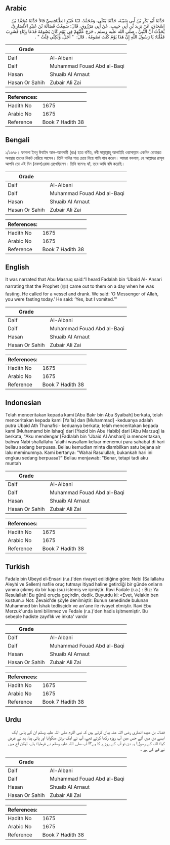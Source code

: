 ## Arabic


<div dir="rtl" lang="ar" style={{fontSize:'larger',backgroundColor:'#f8f9fa',padding:20}}>
حَدَّثَنَا أَبُو بَكْرِ بْنُ أَبِي شَيْبَةَ، حَدَّثَنَا يَعْلَى، وَمُحَمَّدُ، ابْنَا عُبَيْدٍ الطَّنَافِسِيِّ قَالاَ حَدَّثَنَا مُحَمَّدُ بْنُ إِسْحَاقَ، عَنْ يَزِيدَ بْنِ أَبِي حَبِيبٍ، عَنْ أَبِي مَرْزُوقٍ، قَالَ: سَمِعْتُ فَضَالَةَ بْنَ عُبَيْدٍ الأَنْصَارِيَّ، يُحَدِّثُ أَنَّ النَّبِيَّ ـ صلى الله عليه وسلم ـ خَرَجَ عَلَيْهِمْ فِي يَوْمٍ كَانَ يَصُومُهُ فَدَعَا بِإِنَاءٍ فَشَرِبَ فَقُلْنَا: يَا رَسُولَ اللَّهِ إِنَّ هَذَا يَوْمٌ كُنْتَ تَصُومُهُ ‏.‏ قَالَ: ‏ "‏ أَجَلْ. وَلَكِنِّي قِئْتُ ‏"‏ ‏.‏
</div>
<div style={{backgroundColor:'#f8f9fa',padding:20, marginBottom: 10}}><table> <thead> <tr> <th>Grade</th> <th></th> </tr> </thead> <tbody> <tr><td>Daif</td><td>Al-Albani</td></tr><tr><td>Daif</td><td>Muhammad Fouad Abd al-Baqi</td></tr><tr><td>Hasan</td><td>Shuaib Al Arnaut</td></tr><tr><td>Hasan Or Sahih</td><td>Zubair Ali Zai</td></tr></tbody></table><table> <thead> <tr> <th>References:</th> <th></th> </tr> </thead> <tbody><tr><td>Hadith No</td><td>1675</td></tr><tr><td>Arabic No</td><td>1675</td></tr><tr><td>Reference</td><td>Book 7 Hadith 38</td></tr></tbody></table></div>

## Bengali


<div dir="ltr" lang="bn" style={{fontSize:'larger',backgroundColor:'#f8f9fa',padding:20}}>
১/১৬৭৫। ফাদালা ইবনু উবাইদ আল-আনসারী (রাঃ) হতে বর্ণিত, নবী সাল্লাল্লাহু আলাইহি ওয়াসাল্লাম একদিন রোযারত অবস্থায় তাদের নিকট বেরিয়ে আসেন। তিনি পানির পাত্র চেয়ে নিয়ে পানি পান করেন। আমরা বললাম, হে আল্লাহর রাসূল আপনি তো এই দিন (নফল)রোযা রেখেছিলেন। তিনি বলেনঃ হ্যাঁ, তবে আমি বমি করেছি।
</div>
<div style={{backgroundColor:'#f8f9fa',padding:20, marginBottom: 10}}><table> <thead> <tr> <th>Grade</th> <th></th> </tr> </thead> <tbody> <tr><td>Daif</td><td>Al-Albani</td></tr><tr><td>Daif</td><td>Muhammad Fouad Abd al-Baqi</td></tr><tr><td>Hasan</td><td>Shuaib Al Arnaut</td></tr><tr><td>Hasan Or Sahih</td><td>Zubair Ali Zai</td></tr></tbody></table><table> <thead> <tr> <th>References:</th> <th></th> </tr> </thead> <tbody><tr><td>Hadith No</td><td>1675</td></tr><tr><td>Arabic No</td><td>1675</td></tr><tr><td>Reference</td><td>Book 7 Hadith 38</td></tr></tbody></table></div>

## English


<div dir="ltr" lang="en" style={{fontSize:'larger',backgroundColor:'#f8f9fa',padding:20}}>
It was narrated that Abu Masruq said:“I heard Fadalah bin ‘Ubaid Al- Ansari narrating that the Prophet (ﷺ) came out to them on a day when he was fasting. He called for a vessel and drank. We said: ‘O Messenger of Allah, you were fasting today.’ He said: ‘Yes, but I vomited.’”
</div>
<div style={{backgroundColor:'#f8f9fa',padding:20, marginBottom: 10}}><table> <thead> <tr> <th>Grade</th> <th></th> </tr> </thead> <tbody> <tr><td>Daif</td><td>Al-Albani</td></tr><tr><td>Daif</td><td>Muhammad Fouad Abd al-Baqi</td></tr><tr><td>Hasan</td><td>Shuaib Al Arnaut</td></tr><tr><td>Hasan Or Sahih</td><td>Zubair Ali Zai</td></tr></tbody></table><table> <thead> <tr> <th>References:</th> <th></th> </tr> </thead> <tbody><tr><td>Hadith No</td><td>1675</td></tr><tr><td>Arabic No</td><td>1675</td></tr><tr><td>Reference</td><td>Book 7 Hadith 38</td></tr></tbody></table></div>

## Indonesian


<div dir="ltr" lang="id" style={{fontSize:'larger',backgroundColor:'#f8f9fa',padding:20}}>
Telah menceritakan kepada kami [Abu Bakr bin Abu Syaibah] berkata, telah menceritakan kepada kami [Ya'la] dan [Muhammad] -keduanya adalah putra Ubaid Ath Thanafisi- keduanya berkata; telah menceritakan kepada kami [Muhamamd bin Ishaq] dari [Yazid bin Abu Habib] dari [Abu Marzuq] ia berkata, "Aku mendengar [Fadlalah bin 'Ubaid Al Anshari] ia menceritakan, bahwa Nabi shallallahu 'alaihi wasallam keluar menemui para sahabat di hari beliau sedang berpuasa. Beliau kemudian minta diambilkan satu bejana air lalu meminumnya. Kami bertanya: "Wahai Rasulullah, bukankah hari ini engkau sedang berpuasa?" Beliau menjawab: "Benar, tetapi tadi aku muntah
</div>
<div style={{backgroundColor:'#f8f9fa',padding:20, marginBottom: 10}}><table> <thead> <tr> <th>Grade</th> <th></th> </tr> </thead> <tbody> <tr><td>Daif</td><td>Al-Albani</td></tr><tr><td>Daif</td><td>Muhammad Fouad Abd al-Baqi</td></tr><tr><td>Hasan</td><td>Shuaib Al Arnaut</td></tr><tr><td>Hasan Or Sahih</td><td>Zubair Ali Zai</td></tr></tbody></table><table> <thead> <tr> <th>References:</th> <th></th> </tr> </thead> <tbody><tr><td>Hadith No</td><td>1675</td></tr><tr><td>Arabic No</td><td>1675</td></tr><tr><td>Reference</td><td>Book 7 Hadith 38</td></tr></tbody></table></div>

## Turkish


<div dir="ltr" lang="tr" style={{fontSize:'larger',backgroundColor:'#f8f9fa',padding:20}}>
Fadale bin Ubeyd el-Ensari (r.a.)'den rivayet edildiğine göre: Nebi (Sallallahu Aleyhi ve Sellem) nafile oruç tutmayı itiyad haline getirdiği bir günde onların yanına çıkmış da bir kap (su) istemiş ve içmiştir. Ravi Fadale (r.a.) : Biz: Ya Resulallah! Bu günü oruçla geçirdin, dedik. Buyurdu ki: «Evet, Velakin ben kustum.» Not: Zevaid'de şöyle denilmiştir: Bunun senedinde bulunan Muhammed bin İshak tedlisçidir ve an'ane ile rivayet etmiştir. Ravi Ebu Merzuk'unda ismi bilinmez ve Fedale (r.a.)'den hadis işitmemiştir. Bu sebeple hadiste zayıflık ve inkıta' vardır
</div>
<div style={{backgroundColor:'#f8f9fa',padding:20, marginBottom: 10}}><table> <thead> <tr> <th>Grade</th> <th></th> </tr> </thead> <tbody> <tr><td>Daif</td><td>Al-Albani</td></tr><tr><td>Daif</td><td>Muhammad Fouad Abd al-Baqi</td></tr><tr><td>Hasan</td><td>Shuaib Al Arnaut</td></tr><tr><td>Hasan Or Sahih</td><td>Zubair Ali Zai</td></tr></tbody></table><table> <thead> <tr> <th>References:</th> <th></th> </tr> </thead> <tbody><tr><td>Hadith No</td><td>1675</td></tr><tr><td>Arabic No</td><td>1675</td></tr><tr><td>Reference</td><td>Book 7 Hadith 38</td></tr></tbody></table></div>

## Urdu


<div dir="rtl" lang="ur" style={{fontSize:'larger',backgroundColor:'#f8f9fa',padding:20}}>
فضالہ بن عبید انصاری رضی اللہ عنہ بیان کرتے ہیں کہ نبی اکرم صلی اللہ علیہ وسلم ان کے پاس ایک ایسے دن میں آئے جس میں آپ روزہ رکھا کرتے تھے، آپ نے ایک برتن منگوایا اور پانی پیا، ہم نے عرض کیا: اللہ کے رسول! یہ دن تو آپ کے روزے کا ہے؟! آپ صلی اللہ علیہ وسلم نے فرمایا: ہاں، لیکن آج میں نے قے کی ہے ۔
</div>
<div style={{backgroundColor:'#f8f9fa',padding:20, marginBottom: 10}}><table> <thead> <tr> <th>Grade</th> <th></th> </tr> </thead> <tbody> <tr><td>Daif</td><td>Al-Albani</td></tr><tr><td>Daif</td><td>Muhammad Fouad Abd al-Baqi</td></tr><tr><td>Hasan</td><td>Shuaib Al Arnaut</td></tr><tr><td>Hasan Or Sahih</td><td>Zubair Ali Zai</td></tr></tbody></table><table> <thead> <tr> <th>References:</th> <th></th> </tr> </thead> <tbody><tr><td>Hadith No</td><td>1675</td></tr><tr><td>Arabic No</td><td>1675</td></tr><tr><td>Reference</td><td>Book 7 Hadith 38</td></tr></tbody></table></div>